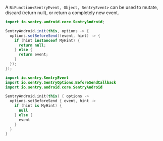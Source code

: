 A `BiFunction<SentryEvent, Object, SentryEvent>` can be used to mutate, discard (return null), or return a completely new event.

```java
import io.sentry.android.core.SentryAndroid;

SentryAndroid.init(this, options -> {
  options.setBeforeSend((event, hint) -> {
    if (hint instanceof MyHint) {
      return null;
    } else {
      return event;
    }
  });
});
```

```kotlin
import io.sentry.SentryEvent
import io.sentry.SentryOptions.BeforeSendCallback
import io.sentry.android.core.SentryAndroid

SentryAndroid.init(this) { options ->
  options.setBeforeSend { event, hint ->
    if (hint is MyHint) {
      null
    } else {
      event
    }
  }
}
```
